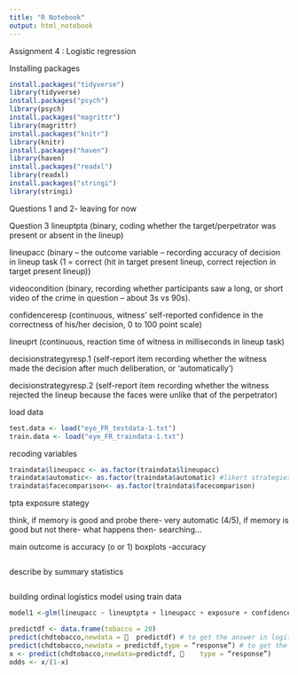 ```yaml
---
title: "R Notebook"
output: html_notebook
---
```


Assignment 4 :  Logistic regression

Installing packages
```r
install.packages("tidyverse")
library(tidyverse)
install.packages("psych")
library(psych)
install.packages("magrittr")
library(magrittr)
install.packages("knitr")
library(knitr)
install.packages("haven")
library(haven)
install.packages("readxl")
library(readxl)
install.packages("stringi")
library(stringi)
```


Questions 1 and 2- leaving for now

Question 3
lineuptpta (binary, coding whether the target/perpetrator was present or absent in the lineup) 

lineupacc   (binary – the outcome variable – recording accuracy of decision in lineup task (1 = correct (hit in target present lineup, correct rejection in target present lineup)) 

videocondition  (binary, recording whether participants saw a long, or short video of the crime in question – about 3s vs 90s). 

confidenceresp  (continuous, witness’ self-reported confidence in the correctness of his/her decision, 0 to 100 point scale) 

lineuprt  (continuous, reaction time of witness in milliseconds in lineup task) 

decisionstrategyresp.1  (self-report item recording whether the witness made the decision after much deliberation, or ‘automatically’) 

decisionstrategyresp.2 (self-report item recording whether the witness rejected the lineup because the faces were unlike that of the perpetrator)


load data
```r
test.data <- load("eye_FR_testdata-1.txt")
train.data <- load("eye_FR_traindata-1.txt")
```

recoding variables
```r
traindata$lineupacc <- as.factor(traindata$lineupacc)
traindata$automatic<- as.factor(traindata$automatic) #likert strategies
traindata$facecomparison<- as.factor(traindata$facecomparison)
```

tpta
exposure
stategy

think, if memory is good and probe there- very automatic (4/5), if memory is good but not there- what happens then- searching...

main outcome is accuracy (o or 1)
boxplots -accuracy 
```r

```

describe by summary statistics
```r

```


building ordinal logistics model using train data
```r
model1 <-glm(lineupacc ~ lineuptpta + lineupacc + exposure + confidence + lineuprt + automatic + facecomparison, family = "binomial", data = traindata)

```



```r
predictdf <- data.frame(tobacco = 20)
predict(chdtobacco,newdata = 	predictdf) # to get the answer in logits
predict(chdtobacco,newdata = predictdf,type = “response”) # to get the answer in probabilities
x <- predict(chdtobacco,newdata=predictdf, 	type = “response”)
odds <- x/(1-x)  
```

